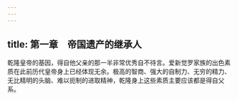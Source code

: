 ```yaml
---
---
---
```

title: 第一章　帝国遗产的继承人
---







乾隆皇帝的基因，得自他父亲的那一半非常优秀自不待言。爱新觉罗家族的出色素质在此前历代皇帝身上已经体现无余。极高的智商、强大的自制力、无穷的精力、无比精明的头脑、难以扼制的进取精神，乾隆身上这些素质主要应该都是得自父系。